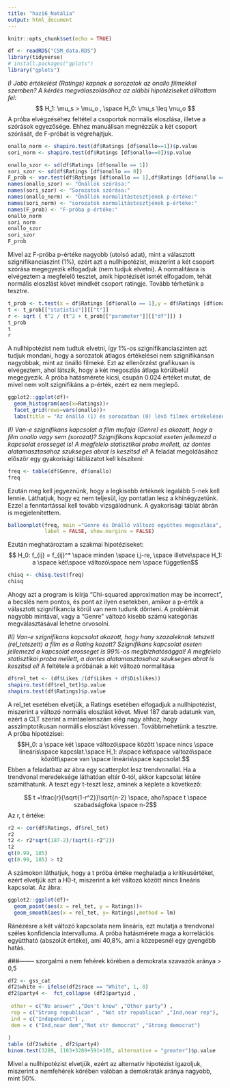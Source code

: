 ```yaml
---
title: "hazi6_Natália"
output: html_document
---
```


```r
knitr::opts_chunk$set(echo = TRUE)
```


```r
df <- readRDS("CSM_data.RDS")
library(tidyverse)
# install.packages("gplots")
library("gplots")
```
*I) Jobb értékelést (Ratings) kapnak a sorozatok az onallo filmekkel szemben?
A kérdés megválaszolásához az alábbi hipotéziseket állítottam fel:*
$$ H_1: \mu_s > \mu_o , \space H_0: \mu_s \leq \mu_o $$
A próba elvégzéséhez feltétel a csoportok normális eloszlása, illetve a szórások egyezősége. Ehhez manuálisan megnézzük a két csoport szórását, de F-próbát is végrehajtjuk.

```r
onallo_norm <- shapiro.test(df$Ratings [df$onallo==1])$p.value
sori_norm <- shapiro.test(df$Ratings [df$onallo==0])$p.value

onallo_szor <- sd(df$Ratings [df$onallo == 1])
sori_szor <- sd(df$Ratings [df$onallo == 0])
F_prob <- var.test(df$Ratings [df$onallo == 1],df$Ratings [df$onallo == 0])$p.value
names(onallo_szor) <- "Önállók szórása:"
names(sori_szor) <- "Sorozatok szórása:"
names(onallo_norm) <- "Önállók normalitástesztjének p-értéke:"
names(sori_norm) <- "sorozatok normalitástesztjének p-értéke:"
names(F_prob) <- "F-próba p-értéke:"
onallo_norm
sori_norm
onallo_szor
sori_szor
F_prob
```
Mivel az F-próba p-értéke nagyobb (utolsó adat), mint a választott szignifikanciaszint (1%), ezért azt a nullhipotézist, miszerint a két csoport szórása megegyezik elfogadjuk (nem tudjuk elvetni). A normalitásra is elvégeztem a megfelelő tesztet, amik hipotézisét ismét elfogadom, tehát normális eloszlást követ mindkét csoport ratingje. Tovább térhetünk a tesztre.
```r
t_prob <- t.test(x = df$Ratings [df$onallo == 1],y = df$Ratings [df$onallo == 0],alternative = "less",var.equal = T)
t <- t_prob[["statistic"]][["t"]]
r <- sqrt ( t^2 / (t^2 + t_prob[["parameter"]][["df"]]) )
t_prob
t
r
```
A nullhipotézist nem tudtuk elvetni, így 1%-os szignifikanciaszinten azt tudjuk mondani, hogy a sorozatok átlagos értékelései nem szignifikánsan nagyobbak, mint az önálló filmeké. Ezt az ellenőrzést grafikusan is elvégeztem, ahol látszik, hogy a két megoszlás átlaga körülbelül megegyezik. A próba hatásmérete kicsi, csupán 0.024 értéket mutat, de mivel nem volt szignifikáns a p-érték, ezért ez nem meglepő.
```r
ggplot2::ggplot(df)+
  geom_histogram(aes(x=Ratings))+
  facet_grid(rows=vars(onallo))+
  labs(title = "Az önálló (1) és sorozatban (0) lévő filmek értékelésének eloszlása")

```

*II) Van-e szignifikans kapcsolat a film mufaja (Genre) es akozott, hogy a film onallo vagy sem (sorozat)? Szignifikans kapcsolat eseten jellemezd a kapcsolat erosseget is! A megfelelo statisztikai proba mellett, az dontes alatamasztasahoz szukseges abrat is keszitsd el!*
A feladat megoldásához először egy gyakorisági táblázatot kell készíteni:
```r
freq <- table(df$Genre, df$onallo)
freq
```
Ezután meg kell jegyeznünk, hogy a legkisebb értéknek legalább 5-nek kell lennie. Láthatjuk, hogy ez nem teljesül, így pontatlan lesz a khínégyzetünk. Ezzel a fenntartással kell tovább vizsgálódnunk. A gyakorisági táblát ábrán is megjelenítettem.
```r
balloonplot(freq, main ="Genre és Önálló változó együttes megoszlása", xlab ="", ylab="",
            label = FALSE, show.margins = FALSE)
```
Ezután meghatároztam a szakmai hipotéziseket:
$$ H_0: f_{ij} = f_{ij}^* \space minden \space i,j-re, \space illetve\space H_1: a \space két\space változó\space nem \space független$$
```r
chisq <- chisq.test(freq)
chisq
```
Ahogy azt a program is kiírja "Chi-squared approximation may be incorrect", a becslés nem pontos, és pont az ilyen esetekben, amikor a p-érték a választott szignifikancia körül van nem tudunk dönteni. A problémát nagyobb mintával, vagy a "Genre" változó kisebb számú kategóriás megválasztásával lehetne orvosolni.

*III) Van-e szignifikans kapcsolat akozott, hogy hany szazaleknak tetszett (rel_tetszett) a film es a Rating kozott? Szignifikans kapcsolat eseten jellemezd a kapcsolat erosseget is 99%-os megbízhatósággal! A megfelelo statisztikai proba mellett, a dontes alatamasztasahoz szukseges abrat is keszitsd el!*
A feltétele a próbának a két változó normalitása
```r
df$rel_tet <- (df$Likes /(df$Likes + df$Dislikes))
shapiro.test(df$rel_tet)$p.value
shapiro.test(df$Ratings)$p.value

```
A rel_tet esetében elvetjük, a Ratings esetében elfogadjuk a nullhipotézist, miszerint a változó normális eloszlást követ. Mivel 187 darab adatunk van, ezért a CLT szerint a mintaelemszám elég nagy ahhoz, hogy asszimptotikusan normális eloszlást kövessen. Továbbmehetünk a tesztre. A próba hipotézisei:
$$H_0: a \space két \space változó\space között \space nincs \space lineáris\space kapcslat.\space H_1: a\space két\space változó\space között\space van \space lineáris\space kapcsolat.$$
Ebben a feladatbaz az ábra egy scatterplot lesz trendvonallal. Ha a trendvonal meredeksége láthatóan eltér 0-tól, akkor kapcsolat létére számíthatunk. A teszt egy t-teszt lesz, aminek a képlete a következő:

$$ t =\frac{r}{\sqrt{1-r^2}}\sqrt{n-2} \space, ahol\space t \space szabadságfoka \space n-2$$
Az r, t értéke:
```r
r2 <- cor(df$Ratings, df$rel_tet)
r2
t2 <- r2*sqrt(187-2)/(sqrt(1-r2^2))
t2
qt(0.99, 185)
qt(0.99, 185) > t2
```
A számokon láthatjuk, hogy a t próba értéke meghaladja a kritikusértéket, ezért elvetjük azt a H0-t, miszerint a két változó között nincs lineáris kapcsolat. Az ábra:

```r
ggplot2::ggplot(df)+
  geom_point(aes(x = rel_tet, y = Ratings))+
  geom_smooth(aes(x = rel_tet, y= Ratings),method = lm)
```
Ránézésre a két változó kapcsolata nem lineáris, ezt mutatja a trendvonal széles konfidencia intervalluma. A próba hatásmérete maga a korrelációs együttható (abszolút értéke), ami 40,8%, ami a közepesnél egy gyengébb hatás.

###-------- szorgalmi
a nem fehérek körében a demokrata szavazók aránya > 0,5
```r
df2 <- gss_cat
df2$white <- ifelse(df2$race == "White", 1, 0)
df2$party4 <-  fct_collapse (df2$partyid ,
                            
 other = c("No answer" ,"Don't know" ,"Other party") ,       
 rep = c("Strong republican" , "Not str republican" ,"Ind,near rep"),    
 ind = c("Independent") ,       
 dem = c ("Ind,near dem","Not str democrat" ,"Strong democrat")
 
)
table (df2$white , df2$party4)
binom.test(3289, 1103+3289+591+105, alternative = "greater")$p.value
```
Mivel a nullhipotézist elvetjük, ezért az alternatív hipotézist igazoljuk, miszerint a nemfehérek körében valóban a demokraták aránya nagyobb, mint 50%.
